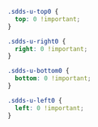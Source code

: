 <Meta title="Utilities/Utility Classes/Placement" />

```css
.sdds-u-top0 {
  top: 0 !important;
}

.sdds-u-right0 {
  right: 0 !important;
}

.sdds-u-bottom0 {
  bottom: 0 !important;
}

.sdds-u-left0 {
  left: 0 !important;
}
```
